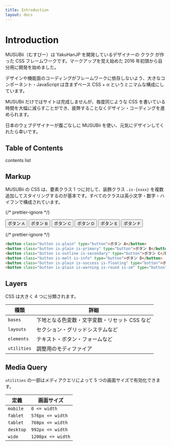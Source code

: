 ```yaml
---
title: Introduction
layout: docs
---
```



# Introduction

MUSUBii（むすびー）は <ExternalLink href="https://yakuhanjp.qranoko.jp/">YakuHanJP</ExternalLink> を開発しているデザイナーの <ExternalLink href="https://twitter.com/Qrac_JP">クラク</ExternalLink> が作った CSS フレームワークです。マークアップを覚え始めた 2016 年初頭から自分用に開発を始めました。

デザインや機能面のコーディングがフレームワークに依存しないよう、大きなコンポーネント・JavaScript は含まずベース CSS + α というミニマムな構成にしています。

MUSUBii だけではサイトは完成しませんが、毎度同じような CSS を書いている時間を大幅に減らすことができ、疲弊することなくデザイン・コーディングを進められます。

日本のウェブデザイナーが腹ごなしに MUSUBii を使い、元気にデザインしてくれたら幸いです。

## Table of Contents

contents list

## Markup

MUSUBii の CSS は、要素クラス 1 つに対して、装飾クラス `.is-{xxxx}` を複数追加してスタイリングするのが基本です。すべてのクラスは英小文字・数字・ハイフンで構成されています。

{/* prettier-ignore */}
<div className="docs-preview">
  <div className="box is-flex is-top is-gap-xs">
    <button className="button is-plain" type="button">ボタン A</button>
    <button className="button is-plain is-primary" type="button">ボタン B</button>
    <button className="button is-outline is-secondary" type="button">ボタン C</button>
    <button className="button is-melt is-info" type="button">ボタン D</button>
    <button className="button is-plain is-success is-floating" type="button">ボタン E</button>
    <button className="button is-plain is-warning is-round is-sm" type="button">ボタン F</button>
  </div>
</div>

{/* prettier-ignore */}
```html
<button class="button is-plain" type="button">ボタン A</button>
<button class="button is-plain is-primary" type="button">ボタン B</button>
<button class="button is-outline is-secondary" type="button">ボタン C</button>
<button class="button is-melt is-info" type="button">ボタン D</button>
<button class="button is-plain is-success is-floating" type="button">ボタン E</button>
<button class="button is-plain is-warning is-round is-sm" type="button">ボタン F</button>
```

## Layers

CSS は大きく 4 つに分類されます。

| 種類        | 詳細                                          |
| ----------- | --------------------------------------------- |
| `bases`     | 下地となる色変数・文字変数・リセット CSS など |
| `layouts`   | セクション・グリッドシステムなど              |
| `elements`  | テキスト・ボタン・フォームなど                |
| `utilities` | 調整用のモディファイア                        |

## Media Query

`utilities` の一部はメディアクエリによって 5 つの画面サイズで有効化できます。

| 定義      | 画面サイズ        |
| --------- | ----------------- |
| `mobile`  | `0 <= width`      |
| `fablet`  | `576px <= width`  |
| `tablet`  | `768px <= width`  |
| `desktop` | `992px <= width`  |
| `wide`    | `1200px <= width` |
